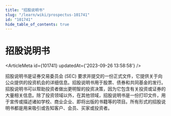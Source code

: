 ```yaml
---
title: "招股说明书"
slug: "/learn/wiki/prospectus-101741"
id: "101741"
hide_table_of_contents: true
---
```



# 招股说明书

<ArticleMeta id={101741} updatedAt={'2023-09-26 13:58:58'} />
<div className='border-solid border-b border-t-0 my-4 border-[var(--ifm-color-gray-300)]' />

招股说明书是证券交易委员会 (SEC) 要求并提交的一份正式文件，它提供关于向公众提供的投资机会的详细信息。招股说明书用于股票、债券和共同基金的发行。招股说明书可以帮助投资者做出更明智的投资决策，因为它包含有关投资或证券的大量相关信息。除了投资领域以外，在其他领域，招股说明书是一份打印文件，用于宣传或描述诸如学校、商业企业、即将出版的书籍等的项目。所有形式的招股说明书都是用来吸引或告知客户、会员、买家或投资者。

